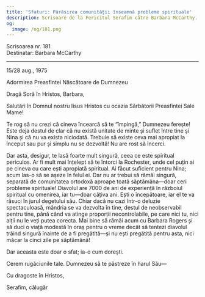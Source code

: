 ```yaml
---
title: 'Sfaturi: Părăsirea comunității înseamnă probleme spirituale'
description: Scrisoare de la Fericitul Serafim către Barbara McCarthy.
og:
  image: /og/181.png
---
```


<div style={{textAlign:'right', fontFamily:'monospace'}}>Scrisoarea nr. 181</div>
<div style={{textAlign:'left', fontFamily:'monospace'}}>Destinatar: Barbara McCarthy</div>

---

15/28 aug., 1975

Adormirea Preasfintei Născătoare de Dumnezeu

Dragă Soră în Hristos, Barbara,

Salutări în Domnul nostru Iisus Hristos cu ocazia Sărbătorii Preasfintei Sale Mame!

Te rog să nu crezi că cineva încearcă să te “împingă,” Dumnezeu ferește! Este deja destul de clar că nu există unitate de minte și suflet între tine și Nina și că nu va exista niciodată. Trebuie să existe ceva mai apropiat la început sau pur și simplu nu se dezvoltă! Nu are rost să încerci.

Dar asta, desigur, te lasă foarte mult singură, ceea ce este spiritual periculos. Ar fi mult mai înțelept să te întorci la Rochester, unde cel puțin ai pe cineva cu care ești apropiată spiritual. Ai făcut suficient pentru Nina; acum las-o să se așeze în felul ei. Dar nu ar trebui să rămâi singură, separată de comunitatea ortodoxă aproape toată săptămâna—doar ceri probleme spirituale! Diavolul are 7000 de ani de experiență în războiul spiritual cu omenirea, iar tu—doar câțiva ani. Ești o începătoare, iar el te va răsuci în jurul degetului său. Chiar dacă nu cazi într-o deluzie spectaculoasă, mândria se va dezvolta în tine, destul de neobservabil pentru tine, până când va atinge proporții necontrolabile, pe care nici tu, nici alții nu le veți putea corecta. Mai bine să rămâi acum cu Barbara Rogers și să duci o viață modestă în oraș pentru o vreme decât să tentezi diavolul trăind singură înainte de a fi pregătită—și nu ești pregătită pentru asta, nici măcar la cinci zile pe săptămână!

Dar aceasta este doar o sfat; ia-o cum dorești.

Cerem rugăciunile tale. Dumnezeu să te păstreze în harul Său—

Cu dragoste în Hristos,

Serafim, călugăr